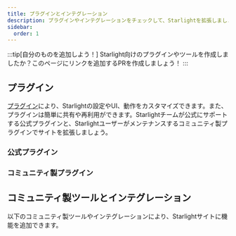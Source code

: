 ```yaml
---
title: プラグインとインテグレーション
description: プラグインやインテグレーションをチェックして、Starlightを拡張しましょう！
sidebar:
  order: 1
---
```


:::tip[自分のものを追加しよう！]
Starlight向けのプラグインやツールを作成しましたか？このページにリンクを追加するPRを作成しましょう！
:::

## プラグイン

[プラグイン](/ja/reference/plugins/)により、Starlightの設定やUI、動作をカスタマイズできます。また、プラグインは簡単に共有や再利用ができます。Starlightチームが公式にサポートする公式プラグインと、Starlightユーザーがメンテナンスするコミュニティ製プラグインでサイトを拡張しましょう。

### 公式プラグイン

<CardGrid>
	<LinkCard
		href="/guides/site-search/#algolia-docsearch"
		title="Algolia DocSearch"
		description="デフォルトの検索プロバイダーであるPagefindを、Algolia DocSearchに置き換えます。"
	/>
</CardGrid>

### コミュニティ製プラグイン

<CardGrid>
	<LinkCard
		href="https://github.com/HiDeoo/starlight-links-validator"
		title="starlight-links-validator"
		description="Starlightページ内のリンクが壊れていないかをチェックします。"
	/>
	<LinkCard
		href="https://github.com/HiDeoo/starlight-typedoc"
		title="starlight-typedoc"
		description="TypeDocにより、TypeScriptコードからStarlightページを生成します。"
	/>
	<LinkCard
		href="https://github.com/HiDeoo/starlight-blog"
		title="starlight-blog"
		description="ドキュメントサイトにブログを追加します。"
	/>
	<LinkCard
		href="https://github.com/HiDeoo/starlight-openapi"
		title="starlight-openapi"
		description="OpenAPI/Swaggerの仕様からドキュメントページを作成します。"
	/>
	<LinkCard
		href="https://github.com/HiDeoo/starlight-obsidian"
		title="starlight-obsidian"
		description="Obsidianの保管庫をStarlightサイトに公開します。"
	/>
</CardGrid>

## コミュニティ製ツールとインテグレーション


以下のコミュニティ製ツールやインテグレーションにより、Starlightサイトに機能を追加できます。

<CardGrid>
	<LinkCard
		href="https://www.feelback.dev/blog/new-astro-starlight-integration/"
		title="FeelBack"
		description="ユーザーフィードバックシステムをドキュメントページに追加します。"
	/>
	<LinkCard
		href="https://github.com/val-town/notion-to-astro"
		title="notion-to-astro"
		description="NotionのエクスポートをAstro Starlightドキュメントに変換します。"
	/>
	<LinkCard
		href="https://github.com/mattjennings/astro-live-code"
		title="astro-live-code"
		description="MDXコードブロックをインタラクティブなコンポーネントとしてレンダリングします。"
	/>
	<LinkCard
		href="https://github.com/HiDeoo/starlight-i18n"
		title="starlight-i18n"
		description="Starlightページの翻訳を支援するVisual Studio Code拡張機能です。"
	/>
</CardGrid>
